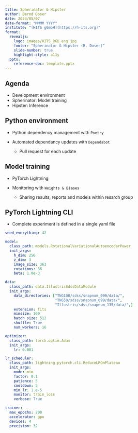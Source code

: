 ```yaml
---
title: Spherinator & Hipster
author: Bernd Doser
date: 2024/05/07
date-format: "MMMM YYYY"
institute: "[HITS gGmbH](https://h-its.org)"
format:
  revealjs:
    logo: images/HITS_RGB_eng.jpg
    footer: "Spherinator & Hipster (B. Doser)"
    slide-number: true
    highlight-style: a11y
  pptx:
    reference-doc: template.pptx
---
```


## Agenda

- Development environment
- Spherinator: Model training
- Hipster: Inference

## Python environment

- Python dependency management with `Poetry`

- Automated dependancy updates with `Dependabot`
  - Pull request for each update

## Model training

- PyTorch Lightning

- Monitoring with `Weights & Biases`
  - Sharing results, reports and models within resarch group

## PyTorch Lightning CLI

- Complete experiment is defined in a single yaml file

```yaml
seed_everything: 42

model:
  class_path: models.RotationalVariationalAutoencoderPower
  init_args:
    h_dim: 256
    z_dim: 3
    image_size: 363
    rotations: 36
    beta: 1.0e-3

data:
  class_path: data.IllustrisSdssDataModule
  init_args:
    data_directories: ["TNG100/sdss/snapnum_099/data/",
                       "TNG50/sdss/snapnum_099/data/",
                       "Illustris/sdss/snapnum_135/data/",]
    extension: fits
    minsize: 100
    batch_size: 512
    shuffle: True
    num_workers: 16

optimizer:
  class_path: torch.optim.Adam
  init_args:
    lr: 0.001

lr_scheduler:
  class_path: lightning.pytorch.cli.ReduceLROnPlateau
  init_args:
    mode: min
    factor: 0.1
    patience: 5
    cooldown: 5
    min_lr: 1.e-5
    monitor: train_loss
    verbose: True

trainer:
  max_epochs: 200
  accelerator: gpu
  devices: 4
  precision: 32
```
